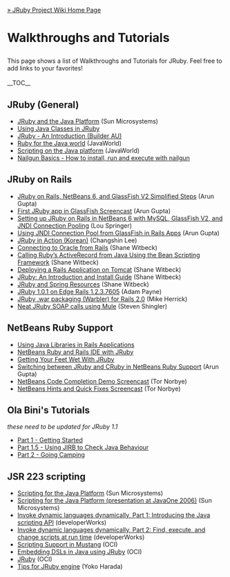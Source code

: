 [[Home|&raquo; JRuby Project Wiki Home Page]]
<h1>Walkthroughs and Tutorials</h1>
This page shows a list of Walkthroughs and Tutorials for JRuby. Feel free to add links to your favorites!<br/><br/>
__TOC__
==JRuby (General)==
* [http://java.sun.com/developer/technicalArticles/scripting/jruby/ JRuby and the Java Platform] (Sun Microsystems)
* [http://blogs.sun.com/coolstuff/entry/using_java_classes_in_jruby Using Java Classes in JRuby]
* [http://www.builderau.com.au/program/java/soa/JRuby-An-Introduction/0,339024620,339283504,00.htm JRuby - An Introduction (Builder AU)]
* [http://www.javaworld.com/javaworld/jw-07-2006/jw-0717-ruby.html Ruby for the Java world] (JavaWorld)
* [http://www.javaworld.com/javaworld/jw-11-2007/jw-11-jsr223.html Scripting on the Java platform] (JavaWorld)
* [[NailGunBasics|Nailgun Basics - How to install, run and execute with nailgun]]
==JRuby on Rails==
* [http://blogs.sun.com/arungupta/entry/jruby_on_rails_netbeans_and JRuby on Rails, NetBeans 6, and GlassFish V2 Simplified Steps] (Arun Gupta)
* [http://netbeans.tv/technologies/First-JRuby-app-in-GlassFish-86/ First JRuby app in GlassFish Screencast] (Arun Gupta)
* [http://blog.louspringer.com/2007/09/11/using-jdbc-connection-pools-with-netbeans-6-jruby-ror-mysql-and-glassfish/ Setting up JRuby on Rails in NetBeans 6 with MySQL, GlassFish V2, and JNDI Connection Pooling] (Lou Springer)
* [http://blogs.sun.com/arungupta/entry/totd_9_using_jdbc_connection Using JNDI Connection Pool from GlassFish in Rails Apps] (Arun Gupta)
* [http://ias.springbook.playmaru.net/pages/336101 JRuby in Action (Korean)] (Changshin Lee)
* [http://www.digitalsanctum.com/2007/08/01/connecting-to-oracle-from-rails/ Connecting to Oracle from Rails] (Shane Witbeck)
* [http://www.digitalsanctum.com/2007/07/25/calling-rubys-activerecord-from-java-using-the-bean-scripting-framework/ Calling Ruby’s ActiveRecord from Java Using the Bean Scripting Framework] (Shane Witbeck)
* [http://www.digitalsanctum.com/2007/07/24/jruby-deploying-a-rails-application-on-tomcat/ Deploying a Rails Application on Tomcat] (Shane Witbeck)
* [http://www.digitalsanctum.com/2007/07/23/jruby-an-introduction-and-install-guide/ JRuby: An Introduction and Install Guide] (Shane Witbeck)
* [http://www.digitalsanctum.com/jruby JRuby and Spring Resources] (Shane Witbeck)
* [http://localbiz404.blogspot.com/2007/09/jruby-101-on-edge-rails-1237605.html JRuby 1.0.1 on Edge Rails 1.2.3.7605] (Adam Payne)
* [http://fuzzypanic.blogspot.com/2008/01/jruby-war-packaging.html JRuby .war packaging (Warbler) for Rails 2.0] (Mike Herrick)
* [http://devmull.blogspot.com/2008/02/neat-jruby-soap-calls.html Neat JRuby SOAP calls using Mule ]  (Steven Shingler)
==NetBeans Ruby Support==
* [http://www.netbeans.org/kb/61/ruby/java-ruby.html Using Java Libraries in Rails Applications]
* [http://www.apress.com/book/view/1430216360 NetBeans Ruby and Rails IDE with JRuby]
* [http://blogs.sun.com/divas/entry/getting_your_feet_wet_with Getting Your Feet Wet With JRuby] 
* [http://blogs.sun.com/arungupta/entry/totd_7_switch_between_jruby Switching between JRuby and CRuby in NetBeans Ruby Support] (Arun Gupta)
* [http://netbeans.tv/technologies/Tor-Norbye-uses-NetBeans-Ruby-Editor-Code-Completion-169/ NetBeans Code Completion Demo Screencast] (Tor Norbye)
* [http://netbeans.tv/technologies/Tor-Norbye-uses-hints-and-quick-fixes-in-NetBeans-Ruby-Editor-170/ NetBeans Hints and Quick Fixes Screencast] (Tor Norbye)
==Ola Bini's Tutorials==
''these need to be updated for JRuby 1.1''
* [http://jruby.codehaus.org/The+JRuby+Tutorial+Part+1+-+Getting+Started Part 1 - Getting Started]
* [http://jruby.codehaus.org/The+JRuby+Tutorial+Part+1.5+-+Using+JIRB+to+Check+Java+Behaviour Part 1.5 - Using JIRB to Check Java Behaviour]
* [http://jruby.codehaus.org/The+JRuby+Tutorial+Part+2+-+Going+Camping Part 2 - Going Camping]
==JSR 223 scripting==
* [http://java.sun.com/developer/technicalArticles/J2SE/Desktop/scripting/ Scripting for the Java Platform] (Sun Microsystems)
* [http://gceclub.sun.com.cn/java_one_online/2006/TS-1382/TS-1382.pdf Scripting for the Java Platform (presentation at JavaOne 2006)] (Sun Microsystems)
* [http://www.ibm.com/developerworks/java/library/j-javascripting1/ Invoke dynamic languages dynamically, Part 1: Introducing the Java scripting API] (developerWorks)
* [http://www.ibm.com/developerworks/java/library/j-javascripting2/ Invoke dynamic languages dynamically, Part 2: Find, execute, and change scripts at run time] (developerWorks)
* [http://www.ociweb.com/jnb/jnbFeb2006.html Scripting Support in Mustang] (OCI)
* [http://www.ociweb.com/jnb/jnbJan2007.html Embedding DSLs in Java using JRuby] (OCI)
* [http://www.ociweb.com/jnb/jnbApr2007.html JRuby] (OCI)
* [http://yokolet.blogspot.com/search/label/tips%20for%20JRuby%20engine Tips for JRuby engine] (Yoko Harada)
